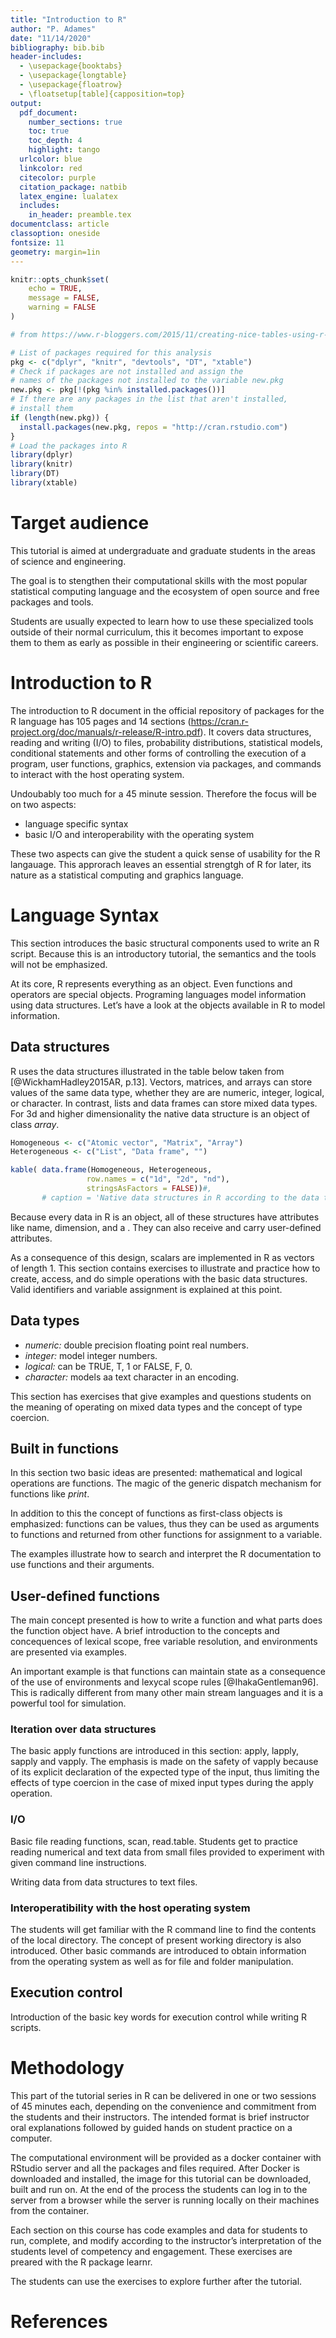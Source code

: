 ```yaml
---
title: "Introduction to R"
author: "P. Adames"
date: "11/14/2020"
bibliography: bib.bib
header-includes: 
  - \usepackage{booktabs}
  - \usepackage{longtable}
  - \usepackage{floatrow}
  - \floatsetup[table]{capposition=top}
output: 
  pdf_document:
    number_sections: true
    toc: true
    toc_depth: 4
    highlight: tango
  urlcolor: blue
  linkcolor: red
  citecolor: purple
  citation_package: natbib
  latex_engine: lualatex
  includes:
    in_header: preamble.tex
documentclass: article
classoption: oneside
fontsize: 11
geometry: margin=1in
---
```


```r
knitr::opts_chunk$set(
	echo = TRUE,
	message = FALSE,
	warning = FALSE
)
```

```r
# from https://www.r-bloggers.com/2015/11/creating-nice-tables-using-r-markdown/

# List of packages required for this analysis
pkg <- c("dplyr", "knitr", "devtools", "DT", "xtable")
# Check if packages are not installed and assign the
# names of the packages not installed to the variable new.pkg
new.pkg <- pkg[!(pkg %in% installed.packages())]
# If there are any packages in the list that aren't installed,
# install them
if (length(new.pkg)) {
  install.packages(new.pkg, repos = "http://cran.rstudio.com")
}
# Load the packages into R
library(dplyr)
library(knitr)
library(DT)
library(xtable)
```

# Target audience

This tutorial is aimed at undergraduate and graduate students in the areas of science and engineering.

The goal is to stengthen their computational skills with the most popular statistical computing language and the ecosystem of open source and free packages and tools.

Students are usually expected to learn how to use these specialized tools outside of their normal curriculum, this it becomes important to expose them to them as early as possible in their engineering or scientific careers.


# Introduction to R

The introduction to R document in the official repository of packages for the R language has 105 pages and 14 sections (<https://cran.r-project.org/doc/manuals/r-release/R-intro.pdf>). It covers data structures, reading and writing (I/O) to files, probability distributions, statistical models, conditional statements and other forms of controlling the execution of a program,  user functions, graphics, extension via packages, and commands to interact with the host operating system.

Undoubably too much for a 45 minute session. Therefore the focus will be on two aspects:

 - language specific syntax
 - basic I/O and interoperability with the operating system

These two aspects can give the student a quick sense of usability for the R langauage. This approrach leaves an essential strengtgh of R for later, its nature as a statistical computing and graphics language.


# Language Syntax

This section introduces the basic structural components used to write an R script. Because this is an introductory tutorial, the semantics and the tools will not be emphasized.

At its core, R represents everything  as an object. Even functions and operators are special objects. Programing languages model information using data structures. Let's have a look at the objects available in R to model  information.

## Data structures

R uses the data structures illustrated in the table below taken from [@WickhamHadley2015AR, p.13].
Vectors, matrices, and arrays can store values of the same data type, whether they are are numeric, integer, logical, or character. 
In contrast, lists and data frames can store mixed data types.
For 3d and higher dimensionality the native data structure is an object of class _array_.

```r
Homogeneous <- c("Atomic vector", "Matrix", "Array")
Heterogeneous <- c("List", "Data frame", "")

kable( data.frame(Homogeneous, Heterogeneous, 
                 row.names = c("1d", "2d", "nd"), 
                 stringsAsFactors = FALSE))#,
       # caption = 'Native data structures in R according to the data type they can store and the number of dimensions they use.')
```

Because every data in R is an object, all of these structures have attributes like name, dimension, and a \texttt{class}. 
They can also receive and carry user-defined attributes.

As a consequence of this design, scalars are implemented in R as vectors of length 1.
This section contains exercises to illustrate and practice how to create, access, and do simple operations with the basic data structures.
Valid identifiers and variable assignment is explained at this point.

## Data types

 - *numeric:* double precision floating point real numbers.
 - *integer:* model integer numbers.
 - *logical:* can be TRUE, T, 1 or FALSE, F, 0.
 - *character:* models aa text character in an encoding.

This section has exercises that give examples and questions students on the meaning of operating on mixed data types and the concept of type coercion.

## Built in functions

In this section two basic ideas are presented: mathematical and logical operations are functions. The magic of the generic dispatch mechanism for functions like _print_.

In addition to this the concept of functions as first-class objects is emphasized: functions can be values, thus they can be used as arguments to functions and returned from other functions for assignment to a variable.

The examples illustrate how to search and interpret the R documentation to use functions and their arguments.

## User-defined functions

The main concept presented is how to write a function and what parts does the function object have. 
A brief introduction to the concepts and concequences of lexical scope, free variable resolution, and environments are presented via examples.

An important example is that functions can maintain state as a consequence of the use of environments and lexycal scope rules [@IhakaGentleman96]. This is radically different from many other main stream languages and it is a powerful tool for simulation.

### Iteration over data structures

The basic apply functions are introduced in this section: apply, lapply, sapply and vapply.
The emphasis is made on the safety of vapply because of its explicit declaration of the expected type of the input, thus limiting the effects of type coercion in the case of mixed input types during the apply operation.

### I/O

Basic file reading functions, scan, read.table.
Students get to practice reading numerical and text data from small files provided to experiment with given command line instructions.

Writing data from data structures to text files.

### Interoperatibility with the host operating system

The students will get familiar with the R command line to find the contents of the local directory. The concept of present working directory is also introduced.
Other basic commands are introduced to obtain information from the operating system as well as for file and folder manipulation.

## Execution control

Introduction of the basic key words for execution control while writing R scripts.


# Methodology

This part of the tutorial series in R can be delivered in one or two sessions of 45 minutes each, depending on the convenience and commitment from the students and their instructors.
The intended format is brief instructor oral explanations followed by guided hands on student practice on a computer.

The computational environment will be provided as a docker container with RStudio server and all the packages and files required. 
After Docker is downloaded and installed, the image for this tutorial can be downloaded, built and run on. 
At the end of the process the students can log in to the server from a browser while the server is running locally on their machines from the container.

Each section on this course has code examples and data for students to run, complete, and modify according to the instructor's interpretation of the students level of competency and engagement.
These exercises are preared with the R package learnr. 

The students can use the exercises to explore further after the tutorial.

# References







